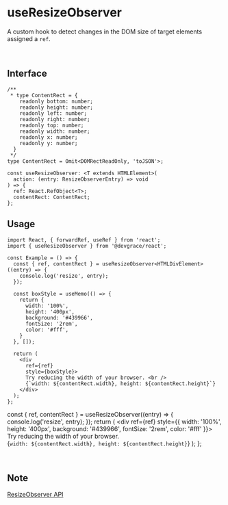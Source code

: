 
# useResizeObserver

A custom hook to detect changes in the DOM size of target elements assigned a `ref`. 

<br />

## Interface
```tsx
/**
 * type ContentRect = {
    readonly bottom: number;
    readonly height: number;
    readonly left: number;
    readonly right: number;
    readonly top: number;
    readonly width: number;
    readonly x: number;
    readonly y: number;
  }
 */
type ContentRect = Omit<DOMRectReadOnly, 'toJSON'>;

const useResizeObserver: <T extends HTMLElement>(
  action: (entry: ResizeObserverEntry) => void
) => {
  ref: React.RefObject<T>;
  contentRect: ContentRect;
};
```

## Usage

```tsx
import React, { forwardRef, useRef } from 'react';
import { useResizeObserver } from '@devgrace/react';

const Example = () => {
  const { ref, contentRect } = useResizeObserver<HTMLDivElement>((entry) => {
    console.log('resize', entry);
  });

  const boxStyle = useMemo(() => {
    return {
      width: '100%', 
      height: '400px', 
      background: '#439966', 
      fontSize: '2rem',
      color: '#fff',
    }
  }, []);

  return (
    <div
      ref={ref}
      style={boxStyle}>
      Try reducing the width of your browser. <br />
      {`width: ${contentRect.width}, height: ${contentRect.height}`}
    </div>
  );
};
```

  const { ref, contentRect } = useResizeObserver((entry) => {
    console.log('resize', entry);
  });
  return (
    <div
      ref={ref}
      style={{ width: '100%', height: '400px', background: '#439966', fontSize: '2rem', color: '#fff' }}>
      Try reducing the width of your browser. <br />
      {`width: ${contentRect.width}, height: ${contentRect.height}`}
    </div>
  );
};

<ResizeObserver />

<br />

## Note
[ResizeObserver API](https://developer.mozilla.org/en-US/docs/Web/API/ResizeObserver)